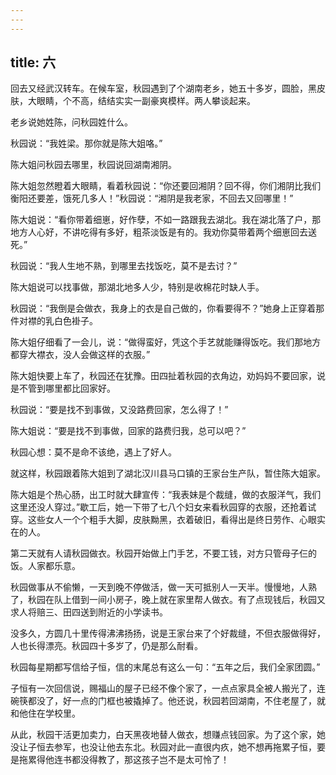 ```yaml
---
---
---
```

title: 六
---



回去又经武汉转车。在候车室，秋园遇到了个湖南老乡，她五十多岁，圆脸，黑皮肤，大眼睛，个不高，结结实实一副豪爽模样。两人攀谈起来。

老乡说她姓陈，问秋园姓什么。

秋园说：“我姓梁。那你就是陈大姐咯。”

陈大姐问秋园去哪里，秋园说回湖南湘阴。

陈大姐忽然瞪着大眼睛，看着秋园说：“你还要回湘阴？回不得，你们湘阴比我们衡阳还要差，饿死几多人！”秋园说：“湘阴是我老家，不回去又回哪里！”

陈大姐说：“看你带着细崽，好作孽，不如一路跟我去湖北。我在湖北落了户，那地方人心好，不讲吃得有多好，粗茶淡饭是有的。我劝你莫带着两个细崽回去送死。”

秋园说：“我人生地不熟，到哪里去找饭吃，莫不是去讨？”

陈大姐说可以找事做，那湖北地多人少，特别是收棉花时缺人手。

秋园说：“我倒是会做衣，我身上的衣是自己做的，你看要得不？”她身上正穿着那件对襟的乳白色褂子。

陈大姐仔细看了一会儿，说：“做得蛮好，凭这个手艺就能赚得饭吃。我们那地方都穿大襟衣，没人会做这样的衣服。”

陈大姐快要上车了，秋园还在犹豫。田四扯着秋园的衣角边，劝妈妈不要回家，说是不管到哪里都比回家好。

秋园说：“要是找不到事做，又没路费回家，怎么得了！”

陈大姐说：“要是找不到事做，回家的路费归我，总可以吧？”

秋园心想：莫不是命不该绝，遇上了好人。

就这样，秋园跟着陈大姐到了湖北汉川县马口镇的王家台生产队，暂住陈大姐家。

陈大姐是个热心肠，出工时就大肆宣传：“我表妹是个裁缝，做的衣服洋气，我们这里还没人穿过。”歇工后，她一下带了七八个妇女来看秋园穿的衣服，还抢着试穿。这些女人一个个粗手大脚，皮肤黝黑，衣着破旧，看得出是终日劳作、心眼实在的人。

第二天就有人请秋园做衣。秋园开始做上门手艺，不要工钱，对方只管母子仨的饭。人家都乐意。

秋园做事从不偷懒，一天到晚不停做活，做一天可抵别人一天半。慢慢地，人熟了，秋园在队上借到一间小房子，晚上就在家里帮人做衣。有了点现钱后，秋园又求人将赔三、田四送到附近的小学读书。

没多久，方圆几十里传得沸沸扬扬，说是王家台来了个好裁缝，不但衣服做得好，人也长得漂亮。秋园四十多岁了，仍是那么耐看。

秋园每星期都写信给子恒，信的末尾总有这么一句：“五年之后，我们全家团圆。”

子恒有一次回信说，赐福山的屋子已经不像个家了，一点点家具全被人搬光了，连碗筷都没了，好一点的门框也被撬掉了。他还说，秋园若回湖南，不住老屋了，就和他住在学校里。

从此，秋园干活更加卖力，白天黑夜地替人做衣，想赚点钱回家。为了这个家，她没让子恒去参军，也没让他去东北。秋园对此一直很内疚，她不想再拖累子恒，要是拖累得他连书都没得教了，那这孩子岂不是太可怜了！